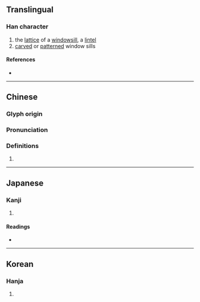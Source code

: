 {{character info/new}}
{{also|棂}}
==Translingual==

===Han character===
{{Han char|rn=75|rad=木|as=24|sn=28|four=41914|canj=DMBO|ids=⿰木靈}}

# the [[lattice]] of a [[windowsill]], a [[lintel]]
# [[carve]]d or [[pattern]]ed window sills

====References====
* {{Han ref|kx=0564.260|dkj=15985|dj=0953.310|hdz=21327.100|uh=6B1E|ud=27422|bh=F9BB|bd=63931}}

----

==Chinese==
{{zh-forms|s=棂}}

===Glyph origin===
{{Han etym}}

===Pronunciation===
{{zh-pron
|m=líng
|c=ling4
|mc=
|oc=y
|ma=
|cat=n
}}

===Definitions===
{{zh-hanzi}}

# {{rfdef|lang=zh}}

----

==Japanese==

===Kanji===
{{ja-kanji|grade=|rs=木24}}

# {{defn|lang=ja|sort=木24}}

====Readings====
* {{ja-readings|on=[[れい]] (rei), [[りょう]] (ryō)|kun=}}

----

==Korean==

===Hanja===
{{ko-hanja|hangeul=[[령]]>[[영]]|eumhun=|rv=ryeong>yeong|mr=ryŏng>yŏng|y=lyeng>yeng}}

# {{defn|lang=ko|sort=木24}}